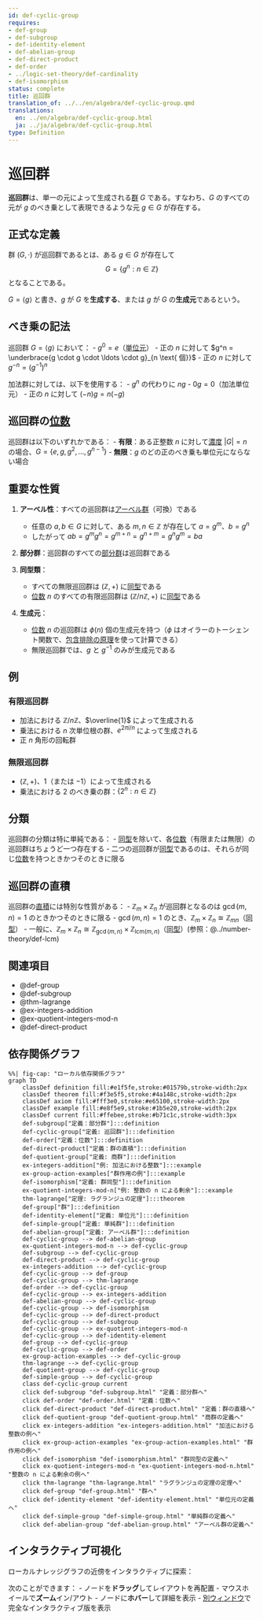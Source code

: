 ```yaml
---
id: def-cyclic-group
requires:
- def-group
- def-subgroup
- def-identity-element
- def-abelian-group
- def-direct-product
- def-order
- ../logic-set-theory/def-cardinality
- def-isomorphism
status: complete
title: 巡回群
translation_of: ../../en/algebra/def-cyclic-group.qmd
translations:
  en: ../en/algebra/def-cyclic-group.html
  ja: ../ja/algebra/def-cyclic-group.html
type: Definition
---
```


# 巡回群 {#def-cyclic-group}

**巡回群**は、単一の元によって生成される[群](def-group.qmd) $G$ である。すなわち、$G$ のすべての元が $g$ のべき乗として表現できるような元 $g \in G$ が存在する。

## 正式な定義

群 $(G, \cdot)$ が巡回群であるとは、ある $g \in G$ が存在して
$$G = \{g^n : n \in \mathbb{Z}\}$$
となることである。

$G = \langle g \rangle$ と書き、$g$ が $G$ を**生成する**、または $g$ が $G$ の**生成元**であるという。

## べき乗の記法

巡回群 $G = \langle g \rangle$ において：
- $g^0 = e$（[単位元](def-identity-element.qmd)）
- 正の $n$ に対して $g^n = \underbrace{g \cdot g \cdot \ldots \cdot g}_{n \text{ 個}}$
- 正の $n$ に対して $g^{-n} = (g^{-1})^n$

加法群に対しては、以下を使用する：
- $g^n$ の代わりに $ng$
- $0g = 0$（加法単位元）
- 正の $n$ に対して $(-n)g = n(-g)$

## 巡回群の[位数](def-order.qmd)

巡回群は以下のいずれかである：
- **有限**：ある正整数 $n$ に対して[濃度](../logic-set-theory/def-cardinality.qmd) $|G| = n$ の場合、$G = \{e, g, g^2, \ldots, g^{n-1}\}$
- **無限**：$g$ のどの正のべき乗も単位元にならない場合

## 重要な性質

1. **アーベル性**：すべての巡回群は[アーベル群](def-abelian-group.qmd)（可換）である
   - 任意の $a, b \in G$ に対して、ある $m, n \in \mathbb{Z}$ が存在して $a = g^m$、$b = g^n$
   - したがって $ab = g^m g^n = g^{m+n} = g^{n+m} = g^n g^m = ba$

2. **部分群**：巡回群のすべての[部分群](def-subgroup.qmd)は巡回群である

3. **同型類**：
   - すべての無限巡回群は $(\mathbb{Z}, +)$ に[同型](def-isomorphism.qmd)である
   - [位数](def-order.qmd) $n$ のすべての有限巡回群は $(\mathbb{Z}/n\mathbb{Z}, +)$ に[同型](def-isomorphism.qmd)である

4. **生成元**：
   - [位数](def-order.qmd) $n$ の巡回群は $\phi(n)$ 個の生成元を持つ（$\phi$ はオイラーのトーシェント関数で、[包含排除の原理](../combinatorics/thm-inclusion-exclusion.qmd)を使って計算できる）
   - 無限巡回群では、$g$ と $g^{-1}$ のみが生成元である

## 例

### 有限巡回群
- 加法における $\mathbb{Z}/n\mathbb{Z}$、$\overline{1}$ によって生成される
- 乗法における $n$ 次単位根の群、$e^{2\pi i/n}$ によって生成される
- 正 $n$ 角形の回転群

### 無限巡回群
- $(\mathbb{Z}, +)$、$1$（または $-1$）によって生成される
- 乗法における 2 のべき乗の群：$\{2^n : n \in \mathbb{Z}\}$

## 分類

巡回群の分類は特に単純である：
- [同型](def-isomorphism.qmd)を除いて、各[位数](def-order.qmd)（有限または無限）の巡回群はちょうど一つ存在する
- 二つの巡回群が[同型](def-isomorphism.qmd)であるのは、それらが同じ[位数](def-order.qmd)を持つときかつそのときに限る

## 巡回群の直積

巡回群の[直積](def-direct-product.qmd)には特別な性質がある：
- $\mathbb{Z}_m \times \mathbb{Z}_n$ が巡回群となるのは $\gcd(m,n) = 1$ のときかつそのときに限る
- $\gcd(m,n) = 1$ のとき、$\mathbb{Z}_m \times \mathbb{Z}_n \cong \mathbb{Z}_{mn}$（[同型](def-isomorphism.qmd)）
- 一般に、$\mathbb{Z}_m \times \mathbb{Z}_n \cong \mathbb{Z}_{\gcd(m,n)} \times \mathbb{Z}_{\text{lcm}(m,n)}$（[同型](def-isomorphism.qmd)）(参照：@../number-theory/def-lcm)

## 関連項目

- @def-group
- @def-subgroup
- @thm-lagrange
- @ex-integers-addition
- @ex-quotient-integers-mod-n
- @def-direct-product

## 依存関係グラフ

```mermaid
%%| fig-cap: "ローカル依存関係グラフ"
graph TD
    classDef definition fill:#e1f5fe,stroke:#01579b,stroke-width:2px
    classDef theorem fill:#f3e5f5,stroke:#4a148c,stroke-width:2px
    classDef axiom fill:#fff3e0,stroke:#e65100,stroke-width:2px
    classDef example fill:#e8f5e9,stroke:#1b5e20,stroke-width:2px
    classDef current fill:#ffebee,stroke:#b71c1c,stroke-width:3px
    def-subgroup["定義：部分群"]:::definition
    def-cyclic-group["定義: 巡回群"]:::definition
    def-order["定義：位数"]:::definition
    def-direct-product["定義：群の直積"]:::definition
    def-quotient-group["定義: 商群"]:::definition
    ex-integers-addition["例: 加法における整数"]:::example
    ex-group-action-examples["群作用の例"]:::example
    def-isomorphism["定義: 群同型"]:::definition
    ex-quotient-integers-mod-n["例: 整数の n による剰余"]:::example
    thm-lagrange["定理: ラグランジュの定理"]:::theorem
    def-group["群"]:::definition
    def-identity-element["定義: 単位元"]:::definition
    def-simple-group["定義: 単純群"]:::definition
    def-abelian-group["定義: アーベル群"]:::definition
    def-cyclic-group --> def-abelian-group
    ex-quotient-integers-mod-n --> def-cyclic-group
    def-subgroup --> def-cyclic-group
    def-direct-product --> def-cyclic-group
    ex-integers-addition --> def-cyclic-group
    def-cyclic-group --> def-group
    def-cyclic-group --> thm-lagrange
    def-order --> def-cyclic-group
    def-cyclic-group --> ex-integers-addition
    def-abelian-group --> def-cyclic-group
    def-cyclic-group --> def-isomorphism
    def-cyclic-group --> def-direct-product
    def-cyclic-group --> def-subgroup
    def-cyclic-group --> ex-quotient-integers-mod-n
    def-cyclic-group --> def-identity-element
    def-group --> def-cyclic-group
    def-cyclic-group --> def-order
    ex-group-action-examples --> def-cyclic-group
    thm-lagrange --> def-cyclic-group
    def-quotient-group --> def-cyclic-group
    def-simple-group --> def-cyclic-group
    class def-cyclic-group current
    click def-subgroup "def-subgroup.html" "定義：部分群へ"
    click def-order "def-order.html" "定義：位数へ"
    click def-direct-product "def-direct-product.html" "定義：群の直積へ"
    click def-quotient-group "def-quotient-group.html" "商群の定義へ"
    click ex-integers-addition "ex-integers-addition.html" "加法における整数の例へ"
    click ex-group-action-examples "ex-group-action-examples.html" "群作用の例へ"
    click def-isomorphism "def-isomorphism.html" "群同型の定義へ"
    click ex-quotient-integers-mod-n "ex-quotient-integers-mod-n.html" "整数の n による剰余の例へ"
    click thm-lagrange "thm-lagrange.html" "ラグランジュの定理の定理へ"
    click def-group "def-group.html" "群へ"
    click def-identity-element "def-identity-element.html" "単位元の定義へ"
    click def-simple-group "def-simple-group.html" "単純群の定義へ"
    click def-abelian-group "def-abelian-group.html" "アーベル群の定義へ"
```

## インタラクティブ可視化

ローカルナレッジグラフの近傍をインタラクティブに探索：

::: {.graph-viz data-id="def-cyclic-group" data-width="700" data-height="500"}
:::

次のことができます：
- ノードを**ドラッグ**してレイアウトを再配置
- マウスホイールで**ズーム**イン/アウト
- ノードに**ホバー**して詳細を表示
- [別ウィンドウ](../../output/interactive/ja/def-cyclic-group.html){target="_blank"}で完全なインタラクティブ版を表示
